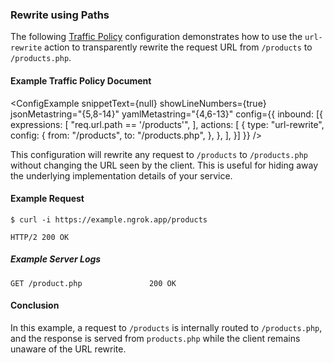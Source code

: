 
### Rewrite using Paths

The following [Traffic Policy](/docs/http/traffic-policy/index.mdx) 
configuration demonstrates how to use the `url-rewrite` action to transparently 
rewrite the request URL from `/products` to `/products.php`.

#### Example Traffic Policy Document

<ConfigExample
  snippetText={null}
  showLineNumbers={true}
  jsonMetastring="{5,8-14}"
  yamlMetastring="{4,6-13}"
  config={{
    inbound: [{
      expressions: [
        "req.url.path == '/products'",
      ],
      actions: [
				{
					type: "url-rewrite",
					config: {
						from: "/products",
						to: "/products.php",
					},
				},
      ],
    }]
  }}
/>

This configuration will rewrite any request to `/products` to `/products.php` 
without changing the URL seen by the client. This is useful for hiding away
the underlying implementation details of your service.

#### Example Request

```shell
$ curl -i https://example.ngrok.app/products
```

```http
HTTP/2 200 OK
```

##### Example Server Logs

```http
GET /product.php               200 OK
```

#### Conclusion

In this example, a request to `/products` is internally 
routed to `/products.php`, and the response is served 
from `products.php` while the client remains unaware 
of the URL rewrite.

